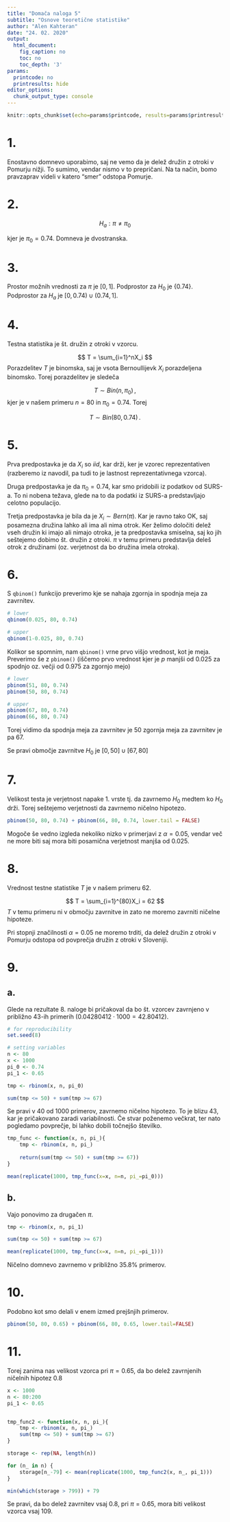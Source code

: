 ```yaml
---
title: "Domača naloga 5"
subtitle: "Osnove teoretične statistike"
author: "Alen Kahteran"
date: "24. 02. 2020"
output:
  html_document:
    fig_caption: no
    toc: no
    toc_depth: '3'
params:
  printcode: no
  printresults: hide
editor_options:
  chunk_output_type: console
---
```


```r
knitr::opts_chunk$set(echo=params$printcode, results=params$printresults, warning=FALSE, message=FALSE)
```

# 1.

Enostavno domnevo uporabimo, saj ne vemo da je delež družin z otroki v Pomurju nižji. To sumimo, vendar nismo v to prepričani. Na ta način, bomo pravzaprav videli v katero "smer" odstopa Pomurje.

# 2.

$$
H_a: \pi\ne\pi_0
$$

kjer je $\pi_0=0.74$. Domneva je dvostranska.

# 3.

Prostor možnih vrednosti za $\pi$ je $[0,1]$.\newline
Podprostor za $H_0$ je $\{0.74\}$.\newline
Podprostor za $H_a$ je $[0, 0.74) \cup (0.74, 1]$.

# 4.

Testna statistika je št. družin z otroki v vzorcu.

$$
T = \sum_{i=1}^nX_i
$$
Porazdelitev $T$ je binomska, saj je vsota Bernoullijevk $X_i$ porazdeljena binomsko. Torej porazdelitev je sledeča

$$
T \sim Bin(n, \pi_0)\,,
$$
kjer je v našem primeru $n=80$ in $\pi_0=0.74$. Torej

$$
T \sim Bin(80, 0.74)\,.
$$

# 5.

Prva predpostavka je da $X_i$ so $iid$, kar drži, ker je vzorec reprezentativen (razberemo iz navodil, pa tudi to je lastnost reprezentativnega vzorca).

Druga predpostavka je da $\pi_0 = 0.74$, kar smo pridobili iz podatkov od SURS-a. To ni nobena težava, glede na to da podatki iz SURS-a predstavljajo celotno populacijo.

Tretja predpostavka je bila da je $X_i \sim Bern(\pi)$. Kar je ravno tako OK, saj posamezna družina lahko ali ima ali nima otrok. Ker želimo določiti delež vseh družin ki imajo ali nimajo otroka, je ta predpostavka smiselna, saj ko jih seštejemo dobimo št. družin z otroki. $\pi$ v temu primeru predstavlja deleš otrok z družinami (oz. verjetnost da bo družina imela otroka).

# 6.

S `qbinom()` funkcijo preverimo kje se nahaja zgornja in spodnja meja za zavrnitev.

```r

# lower
qbinom(0.025, 80, 0.74)

# upper
qbinom(1-0.025, 80, 0.74)

```

Kolikor se spomnim, nam `qbinom()` vrne prvo višjo vrednost, kot je meja. Preverimo še z `pbinom()` (iščemo prvo vrednost kjer je $p$ manjši od $0.025$ za spodnjo oz. večji od  $0.975$ za zgornjo mejo)

```r

# lower
pbinom(51, 80, 0.74)
pbinom(50, 80, 0.74)

# upper
pbinom(67, 80, 0.74)
pbinom(66, 80, 0.74)

```

Torej vidimo da spodnja meja za zavrnitev je $50$ zgornja meja za zavrnitev je pa $67$.

Se pravi območje zavrnitve $H_0$ je $[0, 50] \cup [67, 80]$

# 7.

Velikost testa je verjetnost napake 1. vrste tj. da zavrnemo $H_0$ medtem ko $H_0$ drži. Torej seštejemo verjetnosti da zavrnemo ničelno hipotezo.

```r

pbinom(50, 80, 0.74) + pbinom(66, 80, 0.74, lower.tail = FALSE)

```

Mogoče še vedno izgleda nekoliko nizko v primerjavi z $\alpha=0.05$, vendar več ne more biti saj mora biti posamična verjetnost manjša od $0.025$.

# 8.

Vrednost testne statistike $T$ je v našem primeru $62$.

$$
T = \sum_{i=1}^{80}X_i = 62
$$
$T$ v temu primeru ni v območju zavrnitve in zato ne moremo zavrniti ničelne hipoteze.

Pri stopnji značilnosti $\alpha=0.05$ ne moremo trditi, da delež družin z otroki v Pomurju odstopa od povprečja družin z otroki v Sloveniji.

# 9.

## a.

Glede na rezultate 8. naloge bi pričakoval da bo št. vzorcev zavrnjeno v približno 43-ih primerih ($0.04280412 \cdot 1000 = 42.80412$).

```r

# for reproducibility
set.seed(8)

# setting variables
n <- 80
x <- 1000
pi_0 <- 0.74
pi_1 <- 0.65

tmp <- rbinom(x, n, pi_0)

sum(tmp <= 50) + sum(tmp >= 67)

```

Se pravi v $40$ od $1000$ primerov, zavrnemo ničelno hipotezo. To je blizu $43$, kar je pričakovano zaradi variabilnosti. Če stvar poženemo večkrat, ter nato pogledamo povprečje, bi lahko dobili točnejšo številko.

```r

tmp_func <- function(x, n, pi_){
    tmp <- rbinom(x, n, pi_)
    
    return(sum(tmp <= 50) + sum(tmp >= 67))
}

mean(replicate(1000, tmp_func(x=x, n=n, pi_=pi_0)))

```

## b.

Vajo ponovimo za drugačen $\pi$.


```r

tmp <- rbinom(x, n, pi_1)

sum(tmp <= 50) + sum(tmp >= 67)

mean(replicate(1000, tmp_func(x=x, n=n, pi_=pi_1)))

```

Ničelno domnevo zavrnemo v približno $35.8\%$ primerov.

# 10.

Podobno kot smo delali v enem izmed prejšnjih primerov.

```r

pbinom(50, 80, 0.65) + pbinom(66, 80, 0.65, lower.tail=FALSE)

```

# 11.

Torej zanima nas velikost vzorca pri $\pi=0.65$, da bo delež zavrnjenih ničelnih hipotez $0.8$

```r

x <- 1000
n <- 80:200
pi_1 <- 0.65


tmp_func2 <- function(x, n, pi_){
    tmp <- rbinom(x, n, pi_)
    sum(tmp <= 50) + sum(tmp >= 67)
}

storage <- rep(NA, length(n))

for (n_ in n) {
    storage[n_-79] <- mean(replicate(1000, tmp_func2(x, n_, pi_1)))
}

min(which(storage > 799)) + 79

```

Se pravi, da bo delež zavrnitev vsaj $0.8$, pri $\pi=0.65$, mora biti velikost vzorca vsaj $109$.
